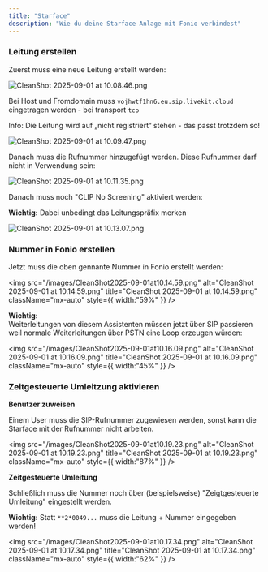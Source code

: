 ```yaml
---
title: "Starface"
description: "Wie du deine Starface Anlage mit Fonio verbindest"
---
```


### Leitung erstellen

Zuerst muss eine neue Leitung erstellt werden:

![CleanShot 2025-09-01 at 10.08.46.png](/images/CleanShot2025-09-01at10.08.46.png)

Bei Host und Fromdomain muss `vojhwtf1hn6.eu.sip.livekit.cloud` eingetragen werden - bei transport `tcp`

Info: Die Leitung wird auf „nicht registriert“ stehen - das passt trotzdem so\!

![CleanShot 2025-09-01 at 10.09.47.png](/images/CleanShot2025-09-01at10.09.47.png)

Danach muss die Rufnummer hinzugefügt werden. Diese Rufnummer darf nicht in Verwendung sein:

![CleanShot 2025-09-01 at 10.11.35.png](/images/CleanShot2025-09-01at10.11.35.png)

Danach muss noch "CLIP No Screening" aktiviert werden:

**Wichtig:** Dabei unbedingt das Leitungspräfix merken

![CleanShot 2025-09-01 at 10.13.07.png](/images/CleanShot2025-09-01at10.13.07.png)

### Nummer in Fonio erstellen

Jetzt muss die oben gennante Nummer in Fonio erstellt werden:

<img
  src="/images/CleanShot2025-09-01at10.14.59.png"
  alt="CleanShot 2025-09-01 at 10.14.59.png"
  title="CleanShot 2025-09-01 at 10.14.59.png"
  className="mx-auto"
  style={{ width:"59%" }}
/>

**Wichtig:**\
Weiterleitungen von diesem Assistenten müssen jetzt über SIP passieren weil normale Weiterleitungen über PSTN eine Loop erzeugen würden:

<img
  src="/images/CleanShot2025-09-01at10.16.09.png"
  alt="CleanShot 2025-09-01 at 10.16.09.png"
  title="CleanShot 2025-09-01 at 10.16.09.png"
  className="mx-auto"
  style={{ width:"45%" }}
/>

### Zeitgesteuerte Umleitzung aktivieren

**Benutzer zuweisen**

Einem User muss die SIP-Rufnummer zugewiesen werden, sonst kann die Starface mit der Rufnummer nicht arbeiten.

<img
  src="/images/CleanShot2025-09-01at10.19.23.png"
  alt="CleanShot 2025-09-01 at 10.19.23.png"
  title="CleanShot 2025-09-01 at 10.19.23.png"
  className="mx-auto"
  style={{ width:"87%" }}
/>

**Zeitgesteuerte Umleitung**

Schließlich muss die Nummer noch über (beispielsweise) "Zeigtgesteuerte Umleitung" eingestellt werden.

**Wichtig:** Statt `**2*0049...`  muss die Leitung \+ Nummer eingegeben werden\!

<img
  src="/images/CleanShot2025-09-01at10.17.34.png"
  alt="CleanShot 2025-09-01 at 10.17.34.png"
  title="CleanShot 2025-09-01 at 10.17.34.png"
  className="mx-auto"
  style={{ width:"62%" }}
/>